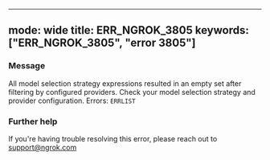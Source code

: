 
---
mode: wide
title: ERR_NGROK_3805
keywords: ["ERR_NGROK_3805", "error 3805"]
---


### Message
All model selection strategy expressions resulted in an empty set after filtering by configured providers. Check your model selection strategy and provider configuration. Errors:
`ERRLIST`

<ErrorDetails />



### Further help
If you're having trouble resolving this error, please reach out to [support@ngrok.com](mailto:support@ngrok.com?subject=Help%20with%20ERR_NGROK_3805)

